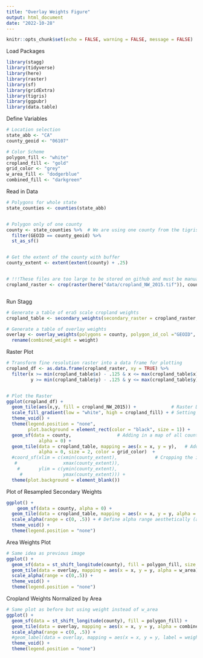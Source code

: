 ```yaml
---
title: "Overlay Weights Figure"
output: html_document
date: "2022-10-28"
---
```


```r
knitr::opts_chunk$set(echo = FALSE, warning = FALSE, message = FALSE)
```

Load Packages
```r
library(stagg)
library(tidyverse)
library(here)
library(raster)
library(sf)
library(gridExtra)
library(tigris)
library(ggpubr)
library(data.table)
```


Define Variables
```r
# Location selection
state_abb <- "CA"
county_geoid <- "06107"

# Color Scheme
polygon_fill <- "white"
cropland_fill <- "gold"
grid_color <- "grey"
w_area_fill <- "dodgerblue"
combined_fill <- "darkgreen"
```


Read in Data
```r
# Polygons for whole state
state_counties <- counties(state_abb)


# Polygon only of one county
county <- state_counties %>%  # We are using one county from the tigris package
  filter(GEOID == county_geoid) %>% 
  st_as_sf()


# Get the extent of the county with buffer
county_extent <- extent(extent(county) + .25)


# !!!These files are too large to be stored on github and must be manually copied to your directory's data folder!!!
cropland_raster <- crop(raster(here("data/cropland_NW_2015.tif")), county_extent) # Cropland to use as secondary weights



```


Run Stagg
```r
# Generate a table of era5 scale cropland weights
cropland_table <- secondary_weights(secondary_raster = cropland_raster, extent = county_extent) 

# Generate a table of overlay weights
overlay <- overlay_weights(polygons = county, polygon_id_col ="GEOID", secondary_weights = cropland_table) %>% 
  rename(combined_weight = weight)
```

Raster Plot
```r
# Transform fine resolution raster into a data frame for plotting
cropland_df <- as.data.frame(cropland_raster, xy = TRUE) %>% 
  filter(x >= min(cropland_table$x) - .125 & x <= max(cropland_table$x) + .125,
         y >= min(cropland_table$y) - .125 & y <= max(cropland_table$y) + .125) # Making the raster fit the grid


# Plot the Raster
ggplot(cropland_df) +
  geom_tile(aes(x,y, fill = cropland_NW_2015)) +             # Raster Data
  scale_fill_gradient(low = "white", high = cropland_fill) + # Setting color scale
  theme_void() +                                             
  theme(legend.position = "none",
        plot.background = element_rect(color = "black", size = 1)) +
  geom_sf(data = county,                 # Adding in a map of all counties for location context
            alpha = 0) +
  geom_tile(data = cropland_table, mapping = aes(x = x, y = y),   # Adding grid over the top to contextualize the image
            alpha = 0, size = 2, color = grid_color)  +      
  #coord_sf(xlim = c(xmin(county_extent),              # Cropping the image to raster
   #                 xmax(county_extent)),
    #       ylim = c(ymin(county_extent), 
     #               ymax(county_extent))) +
  theme(plot.background = element_blank())

```

Plot of Resampled Secondary Weights
```r
ggplot() +
    geom_sf(data = county, alpha = 0) +
  geom_tile(data = cropland_table, mapping = aes(x = x, y = y, alpha = weight), fill = cropland_fill, size = 2, color = grid_color) +
  scale_alpha(range = c(0, .5)) + # Define alpha range aesthetically (alphas corresponding to weights would all look empty)
  theme_void() +
  theme(legend.position = "none") 
```

Area Weights Plot
```r
# Same idea as previous image
ggplot() +
  geom_sf(data = st_shift_longitude(county), fill = polygon_fill, size = 1) +
  geom_tile(data = overlay, mapping = aes(x = x, y = y, alpha = w_area), fill = w_area_fill, size = 2, color = grid_color) +
  scale_alpha(range = c(0,.5)) +
  theme_void() +
  theme(legend.position = "none")
```

Cropland Weights Normalized by Area
```r
# Same plot as before but using weight instead of w_area
ggplot() +
  geom_sf(data = st_shift_longitude(county), fill = polygon_fill) +
  geom_tile(data = overlay, mapping = aes(x = x, y = y, alpha = combined_weight), fill = combined_fill, size = 2, color = grid_color) +
  scale_alpha(range = c(0, .5)) +
  #geom_label(data = overlay, mapping = aes(x = x, y = y, label = weight)) +
  theme_void() +
  theme(legend.position = "none") 
```


